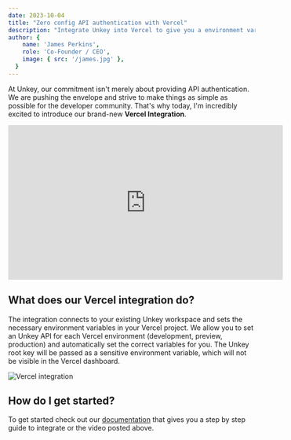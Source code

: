 ```yaml
---
date: 2023-10-04
title: "Zero config API authentication with Vercel"
description: "Integrate Unkey into Vercel to give you a environment variable free experience."
author: {
    name: 'James Perkins',
    role: 'Co-Founder / CEO',
    image: { src: '/james.jpg' },
  }
---
```


At Unkey, our commitment isn't merely about providing API authentication. We are pushing the envelope and strive to make things as simple as possible for the developer community. That's why today, I'm incredibly excited to introduce our brand-new **Vercel Integration**. 

<div class="flex justify-center align-center">
<iframe width="560" height="315" src="https://www.youtube-nocookie.com/embed/fDKkicMZiCc?si=ksblX5j1-OUvNLpf&amp;controls=0" title="YouTube video player" frameborder="0" allow="accelerometer; autoplay; clipboard-write; encrypted-media; gyroscope; picture-in-picture; web-share" allowfullscreen></iframe>
</div>

## What does our Vercel integration do?

The integration connects to your existing Unkey workspace and sets the necessary environment variables in your Vercel project. We allow you to set an Unkey API for each Vercel environment (development, preview, production) and automatically set the correct variables for you. The Unkey root key will be passed as a sensitive environment variable, which will not be visible in the Vercel dashboard.

![Vercel integration](/images/blog-images/vercel/vercel.png)


## How do I get started?

To get started check out our [documentation](https://unkey.dev/integrations/vercel) that gives you a step by step guide to integrate or the video posted above. 

